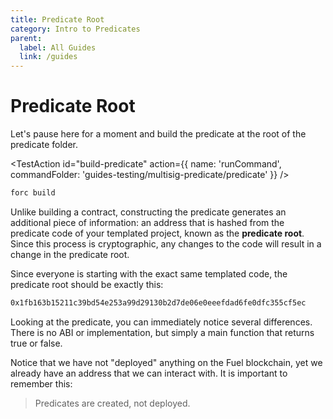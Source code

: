 ```yaml
---
title: Predicate Root
category: Intro to Predicates
parent:
  label: All Guides
  link: /guides
---
```


# Predicate Root

Let's pause here for a moment and build the predicate at the root of the predicate folder.

<TestAction
id="build-predicate"
action={{
  name: 'runCommand',
  commandFolder: 'guides-testing/multisig-predicate/predicate'
}}
/>

```sh
forc build
```

Unlike building a contract, constructing the predicate generates an additional piece of information: an address that is hashed from the predicate code of your templated project, known as the **predicate root**. Since this process is cryptographic, any changes to the code will result in a change in the predicate root.

Since everyone is starting with the exact same templated code, the predicate root should be exactly this:

```sh
0x1fb163b15211c39bd54e253a99d29130b2d7de06e0eeefdad6fe0dfc355cf5ec
```

Looking at the predicate, you can immediately notice several differences. There is no ABI or implementation, but simply a main function that returns true or false.

<CodeImport
  file="../../examples/intro-to-predicates/predicate-template/src/main.sw"
  comment="all"
  commentType="//"
  lang="sway"
/>

Notice that we have not "deployed" anything on the Fuel blockchain, yet we already have an address that we can interact with. It is important to remember this:

> Predicates are created, not deployed.
